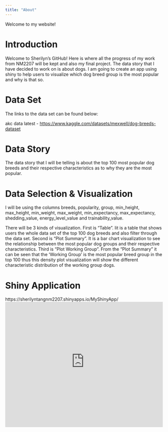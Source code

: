 ```yaml
---
title: "About"
---
```


Welcome to my website!

# Introduction

Welcome to Sherilyn's GitHub! Here is where all the progress of my work from NM2207 will be kept and also my final project. The data story that I have decided to work on is about dogs. I am going to create an app using shiny to help users to visualize which dog breed group is the most popular and why is that so.

# Data Set

The links to the data set can be found below:

akc data latest - <https://www.kaggle.com/datasets/mexwell/dog-breeds-dataset>

# Data Story
The data story that I will be telling is about the top 100 most popular dog breeds and their respective characteristics as to why they are the most popular.

# Data Selection & Visualization

I will be using the columns breeds, popularity, group, min_height, max_height, min_weight, max_weight, min_expectancy, max_expectancy, shedding_value, energy_level_value and trainability_value.

There will be 3 kinds of visualization. First is "Table". Iit is a table that shows users the whole data set of the top 100 dog breeds and also filter through the data set. Second is "Plot Summary". It is a bar chart visualization to see the relationship between the most popular dog groups and their respective characteristics. Third is "Plot Working Group". From the "Plot Summary" it can be seen that the 'Working Group' is the most popular breed group in the top 100 thus this density plot visualization will show the different characteristic distribution of the working group dogs.

# Shiny Application

```{=html}
https://sherilyntangnm2207.shinyapps.io/MyShinyApp/<iframe height="400" width="100%" frameborder="no" src="https://sherilyntangnm2207.shinyapps.io/MyShinyApp/" </iframe>
```
